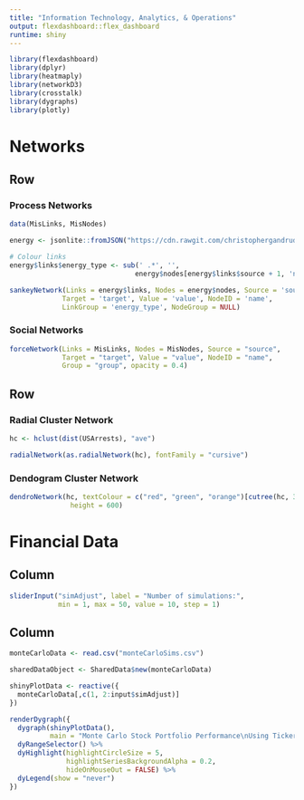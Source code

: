 ```yaml
---
title: "Information Technology, Analytics, & Operations"
output: flexdashboard::flex_dashboard
runtime: shiny
---
```


```r
library(flexdashboard)
library(dplyr)
library(heatmaply)
library(networkD3)
library(crosstalk)
library(dygraphs)
library(plotly) 
```

Networks
=====================================

Row
-----------------------------------------------------------------------

### Process Networks

```r
data(MisLinks, MisNodes)

energy <- jsonlite::fromJSON("https://cdn.rawgit.com/christophergandrud/networkD3/master/JSONdata/energy.json")

# Colour links
energy$links$energy_type <- sub(' .*', '',
                               energy$nodes[energy$links$source + 1, 'name'])

sankeyNetwork(Links = energy$links, Nodes = energy$nodes, Source = 'source',
             Target = 'target', Value = 'value', NodeID = 'name',
             LinkGroup = 'energy_type', NodeGroup = NULL)
```


### Social Networks

```r
forceNetwork(Links = MisLinks, Nodes = MisNodes, Source = "source",
             Target = "target", Value = "value", NodeID = "name",
             Group = "group", opacity = 0.4)
```



Row
-----------------------------------------------------------------------

### Radial Cluster Network

```r
hc <- hclust(dist(USArrests), "ave")

radialNetwork(as.radialNetwork(hc), fontFamily = "cursive")
```

### Dendogram Cluster Network

```r
dendroNetwork(hc, textColour = c("red", "green", "orange")[cutree(hc, 3)],
               height = 600)
```


Financial Data
=====================================

Column {.sidebar}
-----------------------------------------------------------------------

```r
sliderInput("simAdjust", label = "Number of simulations:",
            min = 1, max = 50, value = 10, step = 1)
```

Column
-----------------------------------------------------------------------

```r
monteCarloData <- read.csv("monteCarloSims.csv")

sharedDataObject <- SharedData$new(monteCarloData)

shinyPlotData <- reactive({
  monteCarloData[,c(1, 2:input$simAdjust)]
})

renderDygraph({
  dygraph(shinyPlotData(), 
          main = "Monte Carlo Stock Portfolio Performance\nUsing Tickers: SPY, EFA, IJS, EEM, & AGG") %>%
  dyRangeSelector() %>% 
  dyHighlight(highlightCircleSize = 5, 
              highlightSeriesBackgroundAlpha = 0.2,
              hideOnMouseOut = FALSE) %>% 
  dyLegend(show = "never")
})
```

